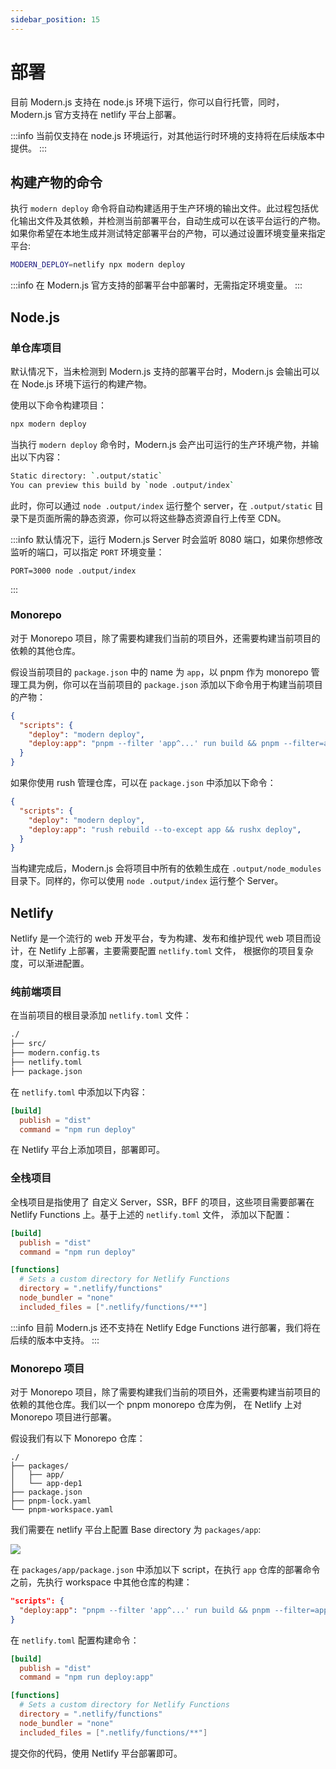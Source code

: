 ```yaml
---
sidebar_position: 15
---
```


# 部署

目前 Modern.js 支持在 node.js 环境下运行，你可以自行托管，同时，Modern.js 官方支持在 netlify 平台上部署。

:::info
当前仅支持在 node.js 环境运行，对其他运行时环境的支持将在后续版本中提供。
:::


## 构建产物的命令

执行 `modern deploy` 命令将自动构建适用于生产环境的输出文件。此过程包括优化输出文件及其依赖，并检测当前部署平台，自动生成可以在该平台运行的产物。
如果你希望在本地生成并测试特定部署平台的产物，可以通过设置环境变量来指定平台:

```bash
MODERN_DEPLOY=netlify npx modern deploy
```

:::info
在 Modern.js 官方支持的部署平台中部署时，无需指定环境变量。
:::


## Node.js

### 单仓库项目

默认情况下，当未检测到 Modern.js 支持的部署平台时，Modern.js 会输出可以在 Node.js 环境下运行的构建产物。

使用以下命令构建项目：
```bash
npx modern deploy
```

当执行 `modern deploy` 命令时，Modern.js 会产出可运行的生产环境产物，并输出以下内容：

```bash
Static directory: `.output/static`
You can preview this build by `node .output/index`
```

此时，你可以通过 `node .output/index` 运行整个 server，在 `.output/static` 目录下是页面所需的静态资源，你可以将这些静态资源自行上传至 CDN。

:::info
默认情况下，运行 Modern.js Server 时会监听 8080 端口，如果你想修改监听的端口，可以指定 `PORT` 环境变量：
```
PORT=3000 node .output/index
```
:::


### Monorepo

对于 Monorepo 项目，除了需要构建我们当前的项目外，还需要构建当前项目的依赖的其他仓库。

假设当前项目的 `package.json` 中的 name 为 `app`，以 pnpm 作为 monorepo 管理工具为例，你可以在当前项目的 `package.json` 添加以下命令用于构建当前项目的产物：

```json title="app/package.json"
{
  "scripts": {
    "deploy": "modern deploy",
    "deploy:app": "pnpm --filter 'app^...' run build && pnpm --filter=app run deploy",
  }
}
```

如果你使用 rush 管理仓库，可以在 `package.json` 中添加以下命令：

```json
{
  "scripts": {
    "deploy": "modern deploy",
    "deploy:app": "rush rebuild --to-except app && rushx deploy",
  }
}
```

当构建完成后，Modern.js 会将项目中所有的依赖生成在 `.output/node_modules` 目录下。同样的，你可以使用 `node .output/index` 运行整个 Server。

## Netlify

Netlify 是一个流行的 web 开发平台，专为构建、发布和维护现代 web 项目而设计，在 Netlify 上部署，主要需要配置 `netlify.toml` 文件，
根据你的项目复杂度，可以渐进配置。

### 纯前端项目

在当前项目的根目录添加 `netlify.toml` 文件：

```bash
./
├── src/
├── modern.config.ts
├── netlify.toml
├── package.json
```

在 `netlify.toml` 中添加以下内容：
```toml
[build]
  publish = "dist"
  command = "npm run deploy"
```

在 Netlify 平台上添加项目，部署即可。

### 全栈项目

全栈项目是指使用了 自定义 Server，SSR，BFF 的项目，这些项目需要部署在 Netlify Functions 上。基于上述的 `netlify.toml` 文件，
添加以下配置：

```toml title="netlify.toml"
[build]
  publish = "dist"
  command = "npm run deploy"

[functions]
  # Sets a custom directory for Netlify Functions
  directory = ".netlify/functions"
  node_bundler = "none"
  included_files = [".netlify/functions/**"]

```

:::info
目前 Modern.js 还不支持在 Netlify Edge Functions 进行部署，我们将在后续的版本中支持。
:::


### Monorepo 项目

对于 Monorepo 项目，除了需要构建我们当前的项目外，还需要构建当前项目的依赖的其他仓库。我们以一个 pnpm monorepo 仓库为例，
在 Netlify 上对 Monorepo 项目进行部署。

假设我们有以下 Monorepo 仓库：

```
./
├── packages/
│   ├── app/
│   └── app-dep1
├── package.json
├── pnpm-lock.yaml
└── pnpm-workspace.yaml
```

我们需要在 netlify 平台上配置 Base directory 为 `packages/app`:

<img src="https://lf3-static.bytednsdoc.com/obj/eden-cn/lmeh7nuptpfnuhd/netlify-basedir.png?x-resource-account=public" />

在 `packages/app/package.json` 中添加以下 script，在执行 `app` 仓库的部署命令之前，先执行 workspace 中其他仓库的构建：

```json
"scripts": {
  "deploy:app": "pnpm --filter 'app^...' run build && pnpm --filter=app run deploy",
}
```

在 `netlify.toml` 配置构建命令：

```toml
[build]
  publish = "dist"
  command = "npm run deploy:app"

[functions]
  # Sets a custom directory for Netlify Functions
  directory = ".netlify/functions"
  node_bundler = "none"
  included_files = [".netlify/functions/**"]
```

提交你的代码，使用 Netlify 平台部署即可。



